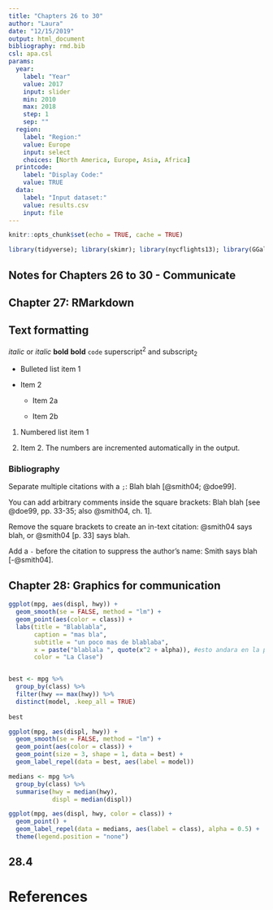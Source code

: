 ```yaml
---
title: "Chapters 26 to 30"
author: "Laura"
date: "12/15/2019"
output: html_document
bibliography: rmd.bib
csl: apa.csl
params:
  year:
    label: "Year"
    value: 2017
    input: slider
    min: 2010
    max: 2018
    step: 1
    sep: ""
  region:
    label: "Region:"
    value: Europe
    input: select
    choices: [North America, Europe, Asia, Africa]
  printcode:
    label: "Display Code:"
    value: TRUE
  data:
    label: "Input dataset:"
    value: results.csv
    input: file
---
```


```r
knitr::opts_chunk$set(echo = TRUE, cache = TRUE)

library(tidyverse); library(skimr); library(nycflights13); library(GGally); library(ggstance); library(lvplot); library(hexbin); library(modelr); library(magrittr); library(maps); library(stringr); library(htmlwidgets); library(forcats); library(mapproj); library(lubridate); library(ggrepel); library(viridis)

```

## Notes for Chapters 26 to 30 - Communicate

## Chapter 27: RMarkdown

Text formatting 
------------------------------------------------------------

*italic*  or _italic_
**bold**   __bold__
`code`
superscript^2^ and subscript~2~

*   Bulleted list item 1

*   Item 2

    * Item 2a

    * Item 2b

1.  Numbered list item 1

1.  Item 2. The numbers are incremented automatically in the output.


### Bibliography

Separate multiple citations with a `;`: Blah blah [@smith04; @doe99].

You can add arbitrary comments inside the square brackets: 
Blah blah [see @doe99, pp. 33-35; also @smith04, ch. 1].

Remove the square brackets to create an in-text citation: @smith04 
says blah, or @smith04 [p. 33] says blah.

Add a `-` before the citation to suppress the author's name: 
Smith says blah [-@smith04].

## Chapter 28: Graphics for communication

```r
ggplot(mpg, aes(displ, hwy)) +
  geom_smooth(se = FALSE, method = "lm") +
  geom_point(aes(color = class)) +
  labs(title = "Blablabla",
       caption = "mas bla",
       subtitle = "un poco mas de blablaba",
       x = paste("blablala ", quote(x^2 + alpha)), #esto andara en la pc con LaTeX? noup
       color = "La Clase")


best <- mpg %>% 
  group_by(class) %>% 
  filter(hwy == max(hwy)) %>% 
  distinct(model, .keep_all = TRUE)
  
best

ggplot(mpg, aes(displ, hwy)) +
  geom_smooth(se = FALSE, method = "lm") +
  geom_point(aes(color = class)) +
  geom_point(size = 3, shape = 1, data = best) +
  geom_label_repel(data = best, aes(label = model))

```

```r
medians <- mpg %>% 
  group_by(class) %>% 
  summarise(hwy = median(hwy),
            displ = median(displ))

ggplot(mpg, aes(displ, hwy, color = class)) +
  geom_point() +
  geom_label_repel(data = medians, aes(label = class), alpha = 0.5) +
  theme(legend.position = "none")
```

## 28.4

# References